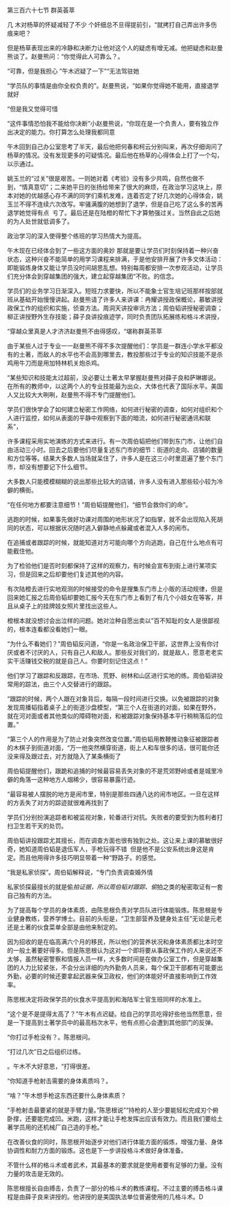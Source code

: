 

第三百六十七节 群英荟萃

几 木对杨草的怀疑减轻了不少 个奸细总不旦得提前引，“就拷打自己弄出许多伤痕来吧？

但是杨草表现出来的冷静和决断力让他对这个人的疑虑有增无减。他把疑虑和赵曼熊谈了。赵曼熊问：“你觉得此人可靠么？。

“可靠，但是我担心 ”午木迟疑了一下”“无法驾驻她

“学员队的事情是由你全权负责的”。赵曼熊说，“如果你觉得她不能用，直接退学就好

“但是我又觉得可惜

“这件事情恐怕我不能给你决断”小赵曼熊说，“你现在是一个负责人，要有独立作出决定的能力。你打算怎么处理我都同意

午木回到自己办公室思考了半天，最后他把何春和柯云分别叫来，再次仔细询问了杨草的情况。没有发现更多的可疑情况。最后他在杨草的心得体会上打了一个勾，以示通过。

姚玉兰的“过关”很是艰苦。一则她对着《考验》没有多少共鸣，自然也做不到，“情真意切”；二来她平日的张扬给带来了很大的麻烦，在政治学习这块上，原本对她的优越感心存不满的同学们乘机发难，连着否定了好几次她的心得体会，姚玉兰不得不连续六次改写。牢骚满腹的她想到了退学，但是自己吃了这么多的苦再退学她觉得有点  亏了。最后还是在陆橙的帮忙下才算勉强过关。当然自此之后她的为人处世就低调多了。

政治学习的深入使得整个练班的学习热情大为提高。

午木现在已经体会到了一些这方面的奥妙 那就是要让学员们时刻保持着一种兴奋状态，这种兴奋不能简单的用学习课程来排满，于是他安排开展了许多文体活动：即能锻炼身体又能让学员没时间胡思乱想。特别每周都安排一次参观活动，让学员们充分体会到穿越集团的强大，建立起穿越集团“不败。的信念。

学员们的业务学习日渐深入。短班力求要快，所以不能象士官生培记班那样按部就班从基础开始慢慢讲起。赵曼熊请了许多人来讲课：冉耀讲授政保概论，慕敏讲授政保工作的组织和实施，侦查方法。周洞天讲投审讯方法；周伯韬讲授秘密调查；柳正讲授野外生存技能；薛子良讲投痕迹学，同时负责团队拓展练和格斗术讲授，

“穿越众里真是人才济济赵曼熊不由得感叹，“堪称群英茶萃

由于某些人过于专业一一赵曼熊不得不多次提醒他们：学员是一群连小学水平都没有的土著，而敌人的水平也不会高到哪里去，教投那些过于专业的知识技能不是杀鸡用牛刀而是用加特林机关炮杀鸡。

“某些知识和技能太过超前，没必要让土著太早掌握赵曼熊对薛子良和萨琳娜说。在所有的教师中，以这两个人的专业技能最为出众，大体也代表了国际水平。美国人又比较大大咧咧，赵曼熊不得不专门提醒他们。

学员们很快学会了如何建立秘密工作网络，如何进行秘密的调查，如何对组织和个人进行监控，如何从表面的平静中观察到下面的暗流，如何进行秘密通讯和联系”，

许多课程采用实地演练的方式来进行。有一次周伯韬把他们带到东门市，让他们自由活动三小时。回去之后要他们尽量复述东门市的细节：街道的走向、店铺的数量和方位等等。结果大多数人当场就呆住了，许多人是在这三小时里逛遍了整个东门市，却没有想要记下什么细节。

大多数人只能模模糊糊的说出那些比较大的店铺，许多人没有进入那些较小较为冷僻的横街。

“在任何地方都要注意细节！”周伯韬提醒他们，“细节会救你们的命”。

逃跑的时候，如果事先做好功课对周围的地形状况了如指掌，就不会出现陷入死胡同的状态，可以根据状况随时逃入僻静地点躲藏或者混入人多的闹市。

在追捕或者跟踪的时候，就能知道对方可能向哪个方向逃跑，自己在什么地点有可能截住他。

为了检验他们是否时刻都保持了这样的观察力，有时候会宣布到街上进行某项实习，但是回来之后却要他们复述其他的内容。

有次陆橙去进行实地观测的时候接受的命令是搜集东门市上小贩的活动规律，但是回来她汇报之后周伯韬却要她汇报今天在东门市上看到了有几个小妓女在等客，并且从桌子上的挂牌妓女照片里找出这些人。

橙根本就没想讨会出泣样的问题。她对泣种自愿出卖以”百不知耻的女人是很鄙视的，根本连看都没看她们一眼。

“为什么不看她们？”周伯韬反问道，“你是一名政治保卫干部，这世界上没有你讨厌或者不讨厌的人，只有自己人和敌人。那些反对我们的，就是敌人，愿意老老实实干活赚钱交税的就是自己人。你要时刻记住这点！”

他们学习了跟踪和反跟踪，在市场、荒野、树林和山区进行实地的练。周伯韬讲投常用的踪法，由三个人交替进行的跟踪。

“跟踪的时候，两个人跟在对象背后，每隔一段时间进行交换。以免被跟踪的对象发现周播韬指着桌子上的街道沙盘模型，“第三个人在街道的对面，如果在野外，就在河对面或者其他类似的障碍物对面，和被跟踪对象保持基本平行稍稍落后的位置。”

“第三个人的作用是为了防止对象突然改变位置。”周伯韬用教鞭推动象征被跟踪者的木棋子到街道对面，“万一他突然横穿街道，街上人和车很多的话，很可能你还没来得及跟过去，对方就隐入了某条横街了

周伯韬提醒他们，跟跪和追捕的时候最容易丢失对象的不是荒郊野岭或者是城里冷僻的角落一这种地方人烟稀少，很容易暴露行迹。

“最容易被人摆脱的地方是闹市里，特别是那些四通八达的闹市地区。一旦在这样的方丢失了对方的踪迹就很难再找到了

学员们分别扮演追踪者和被监视对象，轮番进行对抗。失败者的要受到为胜利者打扫卫生若干天的处罚。

周伯韬讲投跟踪尤其擅长，而在调查方面也很有独到之处。这让来上课的慕敏很好奇，她知道周伯韬是退伍军人，手枪玩得不错  但是他不是公安系统出身这是肯定。而且他用得许多技巧明显带着一种“野路子。的感觉。

“我是私家侦探”。周伯韬解释说，“专门负责调查婚外情

私家侦探最擅长的就是偷*拍证据，所以周伯韬对跟踪、偷*拍之类的秘密取证有一套自己独有的方法。

为了提高每个学员的身体素质，由陈思根负责对学员队进行体能锻炼。陈思根是专业健身教练，营养学博士。目前的头衔是，“卫生部营养及健身处主任”无论是元老还是土著的伙食菜单全部是由他来制定的。

因为招收的是在临高满六个月的移民，所以他们的营养状况和身体素质都比本时空的一般土著要好得多。但是陈思根认为这对一个即将要从事政保工作的人来说还不太够，虽然秘密警察和情报人员一样，大多数时间是在做办公室工作，但是穿越集团的人力比较紧张，不会分出详细的内外勤务人员来，每个保卫干部都有可能要出外勤，必要的时候还要拿起武器来保卫政权，他们的体能好坏直接影响到工作效率。

陈思根决定将政保学员的伙食水平提高到和海陆军士官生班同样的水准上。

“这个是不是提得太高了？”午木有点迟疑。给自己的学员吃得好些他当然愿意，但是一下提高到土著学员中的最高档次水平，他有点担心会遭到其他部门的反弹。

“你打过手枪没有？。陈思根问。

“打过几次”日之后组织过练。

。午木不大好意思，“打得很差。

“你知道手枪射击需要的身体素质吗？。

“啥？”午木想手枪这东西还要什么身体素质？

“手枪射击最要紧的就是手臂力量。”陈思根说”“持枪的人至少要能轻松完成刃个俯卧撑，还要能完成凹。米跑，这样才能让手枪发挥出应该有效力。而且我们要给土著学员用的还机械厂自己造的手枪。”

在改善伙食的同时，陈思根开始逐步对他们进行体能方面的锻炼，增强力量、身体协调性和耐力方面的锻炼。这也是下一步讲投格斗术做好身体准备。

不管什么样的格斗术或者武术，其最基本的要求就是使用者要有足够的力量。没有力量的攻击是无效的。

陈思根擅长自由搏击，负责了一部分的格斗术的教练课程。不过主要的搏击格斗课程是由薛子良来讲授的。他讲授的是美国执法单位普遍使用的几格斗术。D

